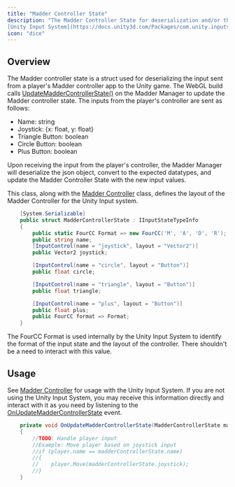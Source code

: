 ```yaml
---
title: "Madder Controller State"
description: "The Madder Controller State for deserialization and/or the 
[Unity Input System](https://docs.unity3d.com/Packages/com.unity.inputsystem@1.0/manual/index.html)"
icon: "dice"
---
```


## Overview

The Madder controller state is a struct used for deserializing the input sent from a player's Madder controller app to
the Unity game. The WebGL build calls [UpdateMadderControllerState()](madder-manager#updatemaddercontrollerstate) on the
Madder Manager to update the Madder controller state. The inputs from the player's controller are sent as follows:

- Name: string
- Joystick: \{x: float, y: float\}
- Triangle Button: boolean
- Circle Button: boolean
- Plus Button: boolean

Upon receiving the input from the player's controller, the Madder Manager will deserialize the json object, convert to
the expected datatypes, and update the Madder Controller State with the new input values.

This class, along with the [Madder Controller](madder-controller) class, defines the layout of the Madder Controller for
the Unity Input system.

```csharp MadderControllerState.cs
    [System.Serializable]
    public struct MadderControllerState : IInputStateTypeInfo
    {
        public static FourCC Format => new FourCC('M', 'A', 'D', 'R');
        public string name;
        [InputControl(name = "joystick", layout = "Vector2")]
        public Vector2 joystick;

        [InputControl(name = "circle", layout = "Button")]
        public float circle;

        [InputControl(name = "triangle", layout = "Button")]
        public float triangle;

        [InputControl(name = "plus", layout = "Button")]
        public float plus;
        public FourCC format => Format;
    }

```

The FourCC Format is used internally by the Unity Input System to identify the format of the input state and the layout
of the controller. There shouldn't be a need to interact with this value.

## Usage

See [Madder Controller](madder-controller) for usage with the Unity Input System.
If you are not using the Unity Input System, you may receive this information directly and interact with it as you need
by listening to the [OnUpdateMadderControllerState](madder-manager#onupdatemaddercontrollerstate) event.

```csharp
    private void OnUpdateMadderControllerState(MadderControllerState madderControllerState)
    {
        //TODO: Handle player input
        //Example: Move player based on joystick input
        //if (player.name == madderControllerState.name)
        //{
        //    player.Move(madderControllerState.joystick);
        //}
    }
```
